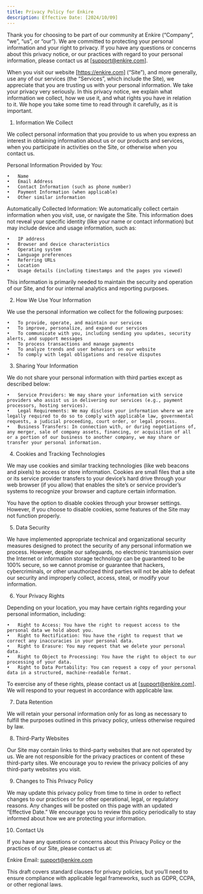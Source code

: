 ```yaml
---
title: Privacy Policy for Enkire
description: Effective Date: [2024/10/09]
---
```


Thank you for choosing to be part of our community at Enkire (“Company”, “we”, “us”, or “our”). We are committed to protecting your personal information and your right to privacy. If you have any questions or concerns about this privacy notice, or our practices with regard to your personal information, please contact us at [support@enkire.com].

When you visit our website [https://enkire.com] (“Site”), and more generally, use any of our services (the “Services”, which include the Site), we appreciate that you are trusting us with your personal information. We take your privacy very seriously. In this privacy notice, we explain what information we collect, how we use it, and what rights you have in relation to it. We hope you take some time to read through it carefully, as it is important.

1. Information We Collect

We collect personal information that you provide to us when you express an interest in obtaining information about us or our products and services, when you participate in activities on the Site, or otherwise when you contact us.

Personal Information Provided by You:

	•	Name
	•	Email Address
	•	Contact Information (such as phone number)
	•	Payment Information (when applicable)
	•	Other similar information

Automatically Collected Information:
We automatically collect certain information when you visit, use, or navigate the Site. This information does not reveal your specific identity (like your name or contact information) but may include device and usage information, such as:

	•	IP address
	•	Browser and device characteristics
	•	Operating system
	•	Language preferences
	•	Referring URLs
	•	Location
	•	Usage details (including timestamps and the pages you viewed)

This information is primarily needed to maintain the security and operation of our Site, and for our internal analytics and reporting purposes.

2. How We Use Your Information

We use the personal information we collect for the following purposes:

	•	To provide, operate, and maintain our services
	•	To improve, personalize, and expand our services
	•	To communicate with you, including sending you updates, security alerts, and support messages
	•	To process transactions and manage payments
	•	To analyze trends and user behaviors on our website
	•	To comply with legal obligations and resolve disputes

3. Sharing Your Information

We do not share your personal information with third parties except as described below:

	•	Service Providers: We may share your information with service providers who assist us in delivering our services (e.g., payment processors, hosting services).
	•	Legal Requirements: We may disclose your information where we are legally required to do so to comply with applicable law, governmental requests, a judicial proceeding, court order, or legal process.
	•	Business Transfers: In connection with, or during negotiations of, any merger, sale of company assets, financing, or acquisition of all or a portion of our business to another company, we may share or transfer your personal information.

4. Cookies and Tracking Technologies

We may use cookies and similar tracking technologies (like web beacons and pixels) to access or store information. Cookies are small files that a site or its service provider transfers to your device’s hard drive through your web browser (if you allow) that enables the site’s or service provider’s systems to recognize your browser and capture certain information.

You have the option to disable cookies through your browser settings. However, if you choose to disable cookies, some features of the Site may not function properly.

5. Data Security

We have implemented appropriate technical and organizational security measures designed to protect the security of any personal information we process. However, despite our safeguards, no electronic transmission over the Internet or information storage technology can be guaranteed to be 100% secure, so we cannot promise or guarantee that hackers, cybercriminals, or other unauthorized third parties will not be able to defeat our security and improperly collect, access, steal, or modify your information.

6. Your Privacy Rights

Depending on your location, you may have certain rights regarding your personal information, including:

	•	Right to Access: You have the right to request access to the personal data we hold about you.
	•	Right to Rectification: You have the right to request that we correct any inaccuracies in your personal data.
	•	Right to Erasure: You may request that we delete your personal data.
	•	Right to Object to Processing: You have the right to object to our processing of your data.
	•	Right to Data Portability: You can request a copy of your personal data in a structured, machine-readable format.

To exercise any of these rights, please contact us at [support@enkire.com]. We will respond to your request in accordance with applicable law.

7. Data Retention

We will retain your personal information only for as long as necessary to fulfill the purposes outlined in this privacy policy, unless otherwise required by law.

8. Third-Party Websites

Our Site may contain links to third-party websites that are not operated by us. We are not responsible for the privacy practices or content of these third-party sites. We encourage you to review the privacy policies of any third-party websites you visit.

9. Changes to This Privacy Policy

We may update this privacy policy from time to time in order to reflect changes to our practices or for other operational, legal, or regulatory reasons. Any changes will be posted on this page with an updated “Effective Date.” We encourage you to review this policy periodically to stay informed about how we are protecting your information.

10. Contact Us

If you have any questions or concerns about this Privacy Policy or the practices of our Site, please contact us at:

Enkire
Email: support@enkire.com

This draft covers standard clauses for privacy policies, but you’ll need to ensure compliance with applicable legal frameworks, such as GDPR, CCPA, or other regional laws.
